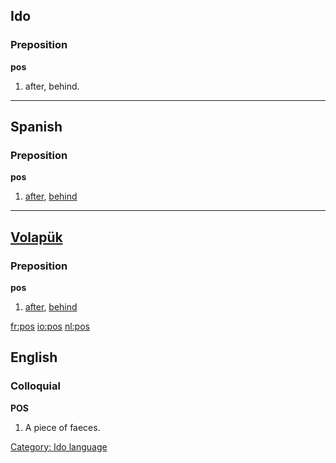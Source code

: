 ==Ido==
===Preposition===
'''pos'''
# after, behind.
[[Category: Ido language]]

----

==Spanish==

===Preposition===
'''pos'''

# {{archaic|lang=es}} [[after]], [[behind]]

----

== [[Volapük]] == 
===Preposition===
'''pos'''
# [[after]], [[behind]]

[[fr:pos]]
[[io:pos]]
[[nl:pos]]

==English==
===Colloquial===
'''POS'''
# A piece of faeces.